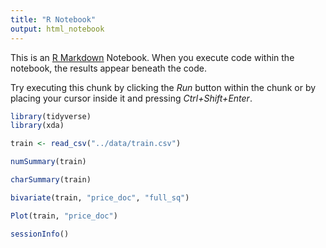 ```yaml
---
title: "R Notebook"
output: html_notebook
---
```


This is an [R Markdown](http://rmarkdown.rstudio.com) Notebook. When you execute code within the notebook, the results appear beneath the code. 

Try executing this chunk by clicking the *Run* button within the chunk or by placing your cursor inside it and pressing *Ctrl+Shift+Enter*. 

```r
library(tidyverse)
library(xda)

train <- read_csv("../data/train.csv")
```

```r
numSummary(train)
```

```r
charSummary(train)
```

```r
bivariate(train, "price_doc", "full_sq")
```

```r
Plot(train, "price_doc")
```


```r
sessionInfo()
```

